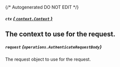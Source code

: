 {/* Autogenerated DO NOT EDIT  */}

##### `ctx` [*{ `context.Context` }*](https://pkg.go.dev/context#Context)
The context to use for the request.
---
##### `request` *{`operations.AuthenticateRequestBody`}*
The request object to use for the request.

<Collapsible openLabel={Labels.showProperties} closeLabel={Labels.hideProperties}>
  <AuthenticateRequestBody />
</Collapsible>


